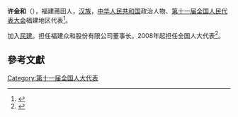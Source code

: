 '''许金和'''（{{bd|1958年||}}），福建莆田人，[[汉族|汉族]]，[[中华人民共和国|中华人民共和国]]政治人物、[[第十一届全国人民代表大会|第十一届全国人民代表大会]]福建地区代表<ref>{{cite web|author=新华网|title=第十一届全国人大代表|url=http://news.xinhuanet.com/ziliao/2008-03/03/content_7708230.htm?node=36628|publisher=新华网|accessdate=2014-01-07|archive-date=2014-01-10|archive-url=https://web.archive.org/web/20140110211415/http://news.xinhuanet.com/ziliao/2008-03/03/content_7708230.htm?node=36628|dead-url=no}}</ref>。

加入[[民建|民建]]。担任福建众和股份有限公司董事长。2008年起担任全国人大代表<ref>{{cite news|title=全国人大代表信息-许金和|url=http://210.82.31.1:8084/delegate/viewDelegate.action?dbid=111072|accessdate=2013-04-05|newspaper=全国人大网|archive-url=https://web.archive.org/web/20140407063223/http://www.npc.gov.cn/delegate/viewDelegate.action?dbid=111072|archive-date=2014-04-07|dead-url=yes}}</ref>。

==參考文獻==
{{reflist}}
[[Category:第十一届全国人大代表|Category:第十一届全国人大代表]]